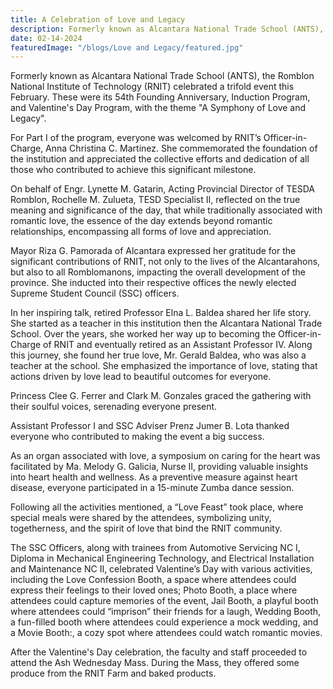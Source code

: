 ```yaml
---
title: A Celebration of Love and Legacy
description: Formerly known as Alcantara National Trade School (ANTS), the Romblon National Institute of Technology (RNIT) celebrated a trifold event this February. These were its 54th Founding Anniversary, Induction Program, and Valentine's Day Program, with the theme "A Symphony of Love and Legacy".
date: 02-14-2024
featuredImage: "/blogs/Love and Legacy/featured.jpg"
---
```


Formerly known as Alcantara National Trade School (ANTS), the Romblon National Institute of Technology (RNIT) celebrated a trifold event this February. These were its 54th Founding Anniversary, Induction Program, and Valentine's Day Program, with the theme "A Symphony of Love and Legacy".

For Part I of the program, everyone was welcomed by RNIT’s Officer-in-Charge, Anna Christina C. Martinez. She commemorated the foundation of the institution and appreciated the collective efforts and dedication of all those who contributed to achieve this significant milestone.

On behalf of Engr. Lynette M. Gatarin, Acting Provincial Director of TESDA Romblon, Rochelle M. Zulueta, TESD Specialist II, reflected on the true meaning and significance of the day, that while traditionally associated with romantic love, the essence of the day extends beyond romantic relationships, encompassing all forms of love and appreciation.

Mayor Riza G. Pamorada of Alcantara expressed her gratitude for the significant contributions of RNIT, not only to the lives of the Alcantarahons, but also to all Romblomanons, impacting the overall development of the province. She inducted into their respective offices the newly elected Supreme Student Council (SSC) officers.

In her inspiring talk, retired Professor Elna L. Baldea shared her life story. She started as a teacher in this institution then the Alcantara National Trade School. Over the years, she worked her way up to becoming the Officer-in-Charge of RNIT and eventually retired as an Assistant Professor IV. Along this journey, she found her true love, Mr. Gerald Baldea, who was also a teacher at the school. She emphasized the importance of love, stating that actions driven by love lead to beautiful outcomes for everyone.

Princess Clee G. Ferrer and Clark M. Gonzales graced the gathering with their
soulful voices, serenading everyone present.

Assistant Professor I and SSC Adviser Prenz Jumer B. Lota thanked everyone who contributed to making the event a big success.

As an organ associated with love, a symposium on caring for the heart was facilitated by Ma. Melody G. Galicia, Nurse II, providing valuable insights into heart health and wellness. As a preventive measure against heart disease, everyone participated in a 15-minute Zumba dance session.

Following all the activities mentioned, a “Love Feast” took place, where special meals were shared by the attendees, symbolizing unity, togetherness, and the spirit of love that bind the RNIT community.

The SSC Officers, along with trainees from Automotive Servicing NC I, Diploma in Mechanical Engineering Technology, and Electrical Installation and Maintenance NC II, celebrated Valentine’s Day with various activities, including the Love Confession Booth, a space where attendees could express their feelings to their loved ones; Photo Booth, a place where attendees could capture memories of the event, Jail Booth, a playful booth where attendees could “imprison” their friends for a laugh, Wedding Booth, a fun-filled booth where attendees could experience a mock wedding, and a Movie Booth:, a cozy spot where attendees could watch romantic movies.

After the Valentine's Day celebration, the faculty and staff proceeded to attend the Ash Wednesday Mass. During the Mass, they offered some produce from the RNIT Farm and baked products.

